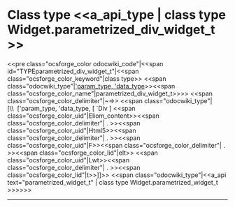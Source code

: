 =Class type <<a_api_type | class type Widget.parametrized_div_widget_t >> =
<<pre class="ocsforge_color odocwiki_code"|<<span id="TYPEparametrized_div_widget_t"|<<span class="ocsforge_color_keyword"|class type>> <<span class="odocwiki_type"|[['param_type, 'data_type]]>><<span class="ocsforge_color_name"|parametrized_div_widget_t>>>> <<span class="ocsforge_color_delimiter"|~=>> <<span class="odocwiki_type"|[\\  ['param_type, 'data_type, [ `Div ] <<span class="ocsforge_color_uid"|Eliom_content>><<span class="ocsforge_color_delimiter"| . >><<span class="ocsforge_color_uid"|Html5>><<span class="ocsforge_color_delimiter"| . >><<span class="ocsforge_color_uid"|F>><<span class="ocsforge_color_delimiter"| . >><<span class="ocsforge_color_lid"|elt>> <<span class="ocsforge_color_uid"|Lwt>><<span class="ocsforge_color_delimiter"| . >><<span class="ocsforge_color_lid"|t>>]]>> <<span class="odocwiki_type"|<<a_api text="parametrized_widget_t" | class type Widget.parametrized_widget_t >>>>>>
----
